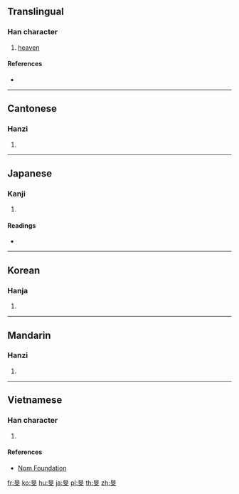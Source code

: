 {{character info/new}}
==Translingual==

===Han character===
{{Han char|rn=72|rad=日|as=04|sn=8|four=60400|canj=AYK|ids=⿱日文}}

# [[heaven]]

====References====
* {{Han ref|kx=0490.250|dkj=13775|hdz=21495.060|uh=65FB|ud=26107|bh=CCC9|bd=52425}}

----

==Cantonese==

===Hanzi===
{{yue-hanzi|jyut=[[man4]]|y=man4}}

# {{defn|lang=yue|sort=日04}}

----

==Japanese==

===Kanji===
{{ja-kanji|grade=|rs=日04}}

# {{defn|lang=ja|sort=日04}}

====Readings====
* {{ja-readings|on=[[びん]] (bin), [[みん]] (min)|kun=[[あきら]] (akira) [[あきぞら]] (akizora)}}

----

==Korean==

===Hanja===
{{ko-hanja|hangeul=민|eumhun=|rv=min|mr=min|y=min}}

# {{defn|lang=ko|sort=日04}}

----

==Mandarin==

===Hanzi===
{{cmn-hanzi|pin=[[mín]] ([[min2]])|wg=min<sup>2</sup>}}

# {{defn|lang=cmn|sort=日04}}

----

==Vietnamese==

===Han character===
{{vi-readings|rs=日04|hanviet=mân}}

# {{defn|lang=vi|sort=日04}}

====References====
* [http://nomfoundation.org/common/nom_details.php?codepoint=65fb Nom Foundation]

[[fr:旻]]
[[ko:旻]]
[[hu:旻]]
[[ja:旻]]
[[pl:旻]]
[[th:旻]]
[[zh:旻]]